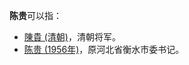 '''陈贵'''可以指：
* [[陳貴_(清朝)|陳貴 (清朝)]]，清朝将军。
* [[陈贵_(1956年)|陈贵 (1956年)]]，原河北省衡水市委书记。

{{disambig|Cat=二字陈姓人名消歧义|gui}}